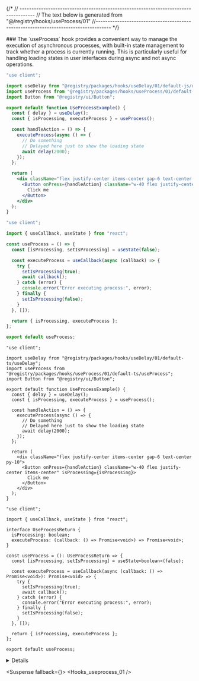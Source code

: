 
{/*
// ------------------------------------------------------------------------------------
    //	The text below is generated from "@/registry/hooks/useProcess/01"
//------------------------------------------------------------------------------------
*/}

<Wrapper>
<Title>useProcess</Title>
### The `useProcess` hook provides a convenient way to manage the execution of asynchronous processes, with built-in state management to track whether a process is currently running. This is particularly useful for handling loading states in user interfaces during async and not async operations.

<CodeBlock variant="useprocess">

```default|js|example.jsx
"use client";

import useDelay from "@registry/packages/hooks/useDelay/01/default-js/useDelay";
import useProcess from "@registry/packages/hooks/useProcess/01/default-js/useProcess";
import Button from "@registry/ui/Button";

export default function UseProcessExample() {
  const { delay } = useDelay();
  const { isProcessing, executeProcess } = useProcess();

  const handleAction = () => {
    executeProcess(async () => {
      // Do something
      // Delayed here just to show the loading state
      await delay(2000);
    });
  };

  return (
    <div className="flex justify-center items-center gap-6 text-center py-10">
      <Button onPress={handleAction} className="w-40 flex justify-center items-center" isProcessing={isProcessing}>
        Click me
      </Button>
    </div>
  );
}

```

```default|js|useProcess.jsx
"use client";

import { useCallback, useState } from "react";

const useProcess = () => {
  const [isProcessing, setIsProcessing] = useState(false);

  const executeProcess = useCallback(async (callback) => {
    try {
      setIsProcessing(true);
      await callback();
    } catch (error) {
      console.error("Error executing process:", error);
    } finally {
      setIsProcessing(false);
    }
  }, []);

  return { isProcessing, executeProcess };
};

export default useProcess;

```

```default|ts|example.tsx
"use client";

import useDelay from "@registry/packages/hooks/useDelay/01/default-ts/useDelay";
import useProcess from "@registry/packages/hooks/useProcess/01/default-ts/useProcess";
import Button from "@registry/ui/Button";

export default function UseProcessExample() {
  const { delay } = useDelay();
  const { isProcessing, executeProcess } = useProcess();

  const handleAction = () => {
    executeProcess(async () => {
      // Do something
      // Delayed here just to show the loading state
      await delay(2000);
    });
  };

  return (
    <div className="flex justify-center items-center gap-6 text-center py-10">
      <Button onPress={handleAction} className="w-40 flex justify-center items-center" isProcessing={isProcessing}>
        Click me
      </Button>
    </div>
  );
}

```

```default|ts|useProcess.tsx
"use client";

import { useCallback, useState } from "react";

interface UseProcessReturn {
  isProcessing: boolean;
  executeProcess: (callback: () => Promise<void>) => Promise<void>;
}

const useProcess = (): UseProcessReturn => {
  const [isProcessing, setIsProcessing] = useState<boolean>(false);

  const executeProcess = useCallback(async (callback: () => Promise<void>): Promise<void> => {
    try {
      setIsProcessing(true);
      await callback();
    } catch (error) {
      console.error("Error executing process:", error);
    } finally {
      setIsProcessing(false);
    }
  }, []);

  return { isProcessing, executeProcess };
};

export default useProcess;

```

</CodeBlock>
<Details>


### Return Values

| Name           | Type                                               | Description                                                                          |
| -------------- | -------------------------------------------------- | ------------------------------------------------------------------------------------ |
| isProcessing   | `boolean`                                          | Indicates whether the process is currently running.                                  |
| executeProcess | `(callback: () => Promise<void>) => Promise<void>` | Function to execute a provided asynchronous callback, managing its processing state. |

</Details>

<Suspense fallback={<Skeleton className="h-60 rounded-lg" />}>
<Display>
<Hooks_useprocess_01 />
</Display>
</Suspense>

</Wrapper>
